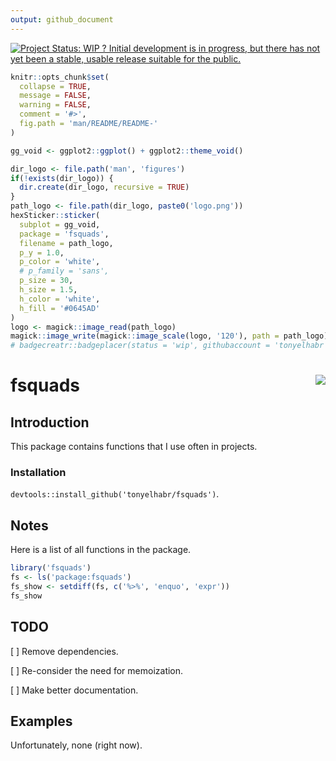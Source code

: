 ```yaml
---
output: github_document
---
```


[![Project Status: WIP ? Initial development is in progress, but there has not yet been a stable, usable release suitable for the public.](https://www.repostatus.org/badges/latest/wip.svg)](https://www.repostatus.org/#wip)


```r
knitr::opts_chunk$set(
  collapse = TRUE,
  message = FALSE,
  warning = FALSE,
  comment = '#>',
  fig.path = 'man/README/README-'
)
```

```r
gg_void <- ggplot2::ggplot() + ggplot2::theme_void()

dir_logo <- file.path('man', 'figures')
if(!exists(dir_logo)) {
  dir.create(dir_logo, recursive = TRUE)
}
path_logo <- file.path(dir_logo, paste0('logo.png'))
hexSticker::sticker(
  subplot = gg_void,
  package = 'fsquads',
  filename = path_logo,
  p_y = 1.0,
  p_color = 'white',
  # p_family = 'sans',
  p_size = 30,
  h_size = 1.5,
  h_color = 'white',
  h_fill = '#0645AD'
)
logo <- magick::image_read(path_logo)
magick::image_write(magick::image_scale(logo, '120'), path = path_logo)
# badgecreatr::badgeplacer(status = 'wip', githubaccount = 'tonyelhabr', githubrepo = 'fsquads')
```

# fsquads <img src='man/figures/logo.png' align='right'/>

##  Introduction

This package contains functions that I use often in projects.

### Installation

`devtools::install_github('tonyelhabr/fsquads')`.

## Notes

Here is a list of all functions in the package.

```r
library('fsquads')
fs <- ls('package:fsquads')
fs_show <- setdiff(fs, c('%>%', 'enquo', 'expr'))
fs_show
```

## TODO

[ ] Remove dependencies.

[ ] Re-consider the need for memoization.

[ ] Make better documentation.


## Examples

Unfortunately, none (right now).
